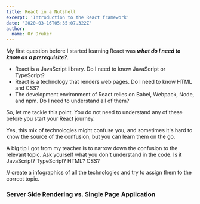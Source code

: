 ```yaml
---
title: React in a Nutshell
excerpt: 'Introduction to the React framework'
date: '2020-03-16T05:35:07.322Z'
author:
  name: Or Druker
---
```


My first question before I started learning React was ***what do I need to know as a prerequisite?***.

- React is a JavaScript library. Do I need to know JavaScript or TypeScript?
- React is a technology that renders web pages. Do I need to know HTML and CSS?
- The development environment of React relies on Babel, Webpack, Node, and npm. Do I need to understand all of them?

So, let me tackle this point. You do not need to understand any of these before you start your React journey.

Yes, this mix of technologies might confuse you, and sometimes it's hard to know the source of the confusion, but you can learn them on the go.

A big tip I got from my teacher is to narrow down the confusion to the relevant topic. Ask yourself what you don't understand in the code. Is it JavaScript? TypeScript? HTML? CSS?

// create a infographics of all the technologies and try to assign them to the correct topic.

### Server Side Rendering vs. Single Page Application
